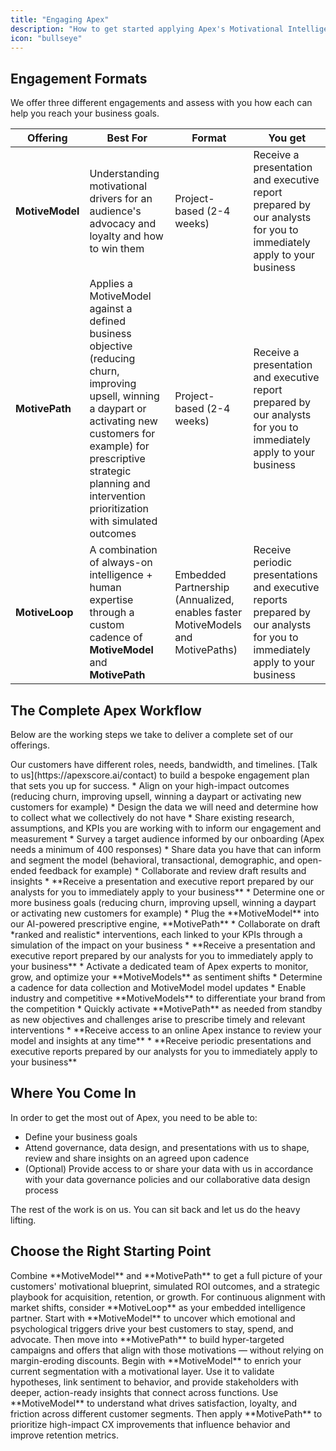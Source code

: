```yaml
---
title: "Engaging Apex"
description: "How to get started applying Apex's Motivational Intelligence"
icon: "bullseye"
---
```



## Engagement Formats
We offer three different engagements and assess with you how each can help you reach your business goals.

| Offering      | Best For                            | Format                       | You get |
|---------------|-------------------------------------|------------------------------|---------|
| **MotiveModel**   | Understanding motivational drivers for an audience's advocacy and loyalty and how to win them | Project-based (2-4 weeks)               | Receive a presentation and executive report prepared by our analysts for you to immediately apply to your business | 
| **MotivePath**    | Applies a MotiveModel against a defined business objective (reducing churn, improving upsell, winning a daypart or activating new customers for example) for prescriptive strategic planning and intervention prioritization with simulated outcomes  | Project-based (2-4 weeks)                | Receive a presentation and executive report prepared by our analysts for you to immediately apply to your business |
| **MotiveLoop**    | A combination of always-on intelligence + human expertise through a custom cadence of **MotiveModel** and **MotivePath**  | Embedded Partnership (Annualized, enables faster MotiveModels and MotivePaths) | Receive periodic presentations and executive reports prepared by our analysts for you to immediately apply to your business |


## The Complete Apex Workflow

Below are the working steps we take to deliver a complete set of our offerings. 

<Note>
Our customers have different roles, needs, bandwidth, and timelines. [Talk to us](https://apexscore.ai/contact) to build a bespoke engagement plan that sets you up for success.
</Note>

<Steps>
  <Step title="Onboarding">
    * Align on your high-impact outcomes (reducing churn, improving upsell, winning a daypart or activating new customers for example)
    * Design the data we will need and determine how to collect what we collectively do not have
    * Share existing research, assumptions, and KPIs you are working with to inform our engagement and measurement
  </Step>
  <Step title="Profile Motivations with MotiveModel">
      * Survey a target audience informed by our onboarding (Apex needs a minimum of 400 responses)
      * Share data you have that can inform and segment the model (behavioral, transactional, demographic, and open-ended feedback for example)
      * Collaborate and review draft results and insights
      <Check>
      * **Receive a presentation and executive report prepared by our analysts for you to immediately apply to your business**
      </Check>
  </Step>
  <Step title="Prescribe Action with MotivePath">
    * Determine one or more business goals (reducing churn, improving upsell, winning a daypart or activating new customers for example)
    * Plug the **MotiveModel** into our AI-powered prescriptive engine, **MotivePath**
    * Collaborate on draft *ranked and realistic* interventions, each linked to your KPIs through a simulation of the impact on your business
    <Check>
    * **Receive a presentation and executive report prepared by our analysts for you to immediately apply to your business**
    </Check>
  </Step>
  <Step title="Measure and Evolve with MotiveLoop">
    * Activate a dedicated team of Apex experts to monitor, grow, and optimize your **MotiveModels** as sentiment shifts
    * Determine a cadence for data collection and MotiveModel model updates
    * Enable industry and competitive **MotiveModels** to differentiate your brand from the competition
    * Quickly activate **MotivePath** as needed from standby as new objectives and challenges arise to prescribe timely and relevant interventions
    <Check>
    * **Receive access to an online Apex instance to review your model and insights at any time**
    * **Receive periodic presentations and executive reports prepared by our analysts for you to immediately apply to your business**
    </Check>
  </Step>
</Steps>

## Where You Come In

In order to get the most out of Apex, you need to be able to:

* Define your business goals
* Attend governance, data design, and presentations with us to shape, review and share insights on an agreed upon cadence
* (Optional) Provide access to or share your data with us in accordance with your data governance policies and our collaborative data design process

The rest of the work is on us. You can sit back and let us do the heavy lifting.



## Choose the Right Starting Point

<Tabs>
  <Tab title="Execs and Strategy Builders">
    Combine **MotiveModel** and **MotivePath** to get a full picture of your customers' motivational blueprint, simulated ROI outcomes, and a strategic playbook for acquisition, retention, or growth. For continuous alignment with market shifts, consider **MotiveLoop** as your embedded intelligence partner.
  </Tab>
  <Tab title="Marketers">
    Start with **MotiveModel** to uncover which emotional and psychological triggers drive your best customers to stay, spend, and advocate. Then move into **MotivePath** to build hyper-targeted campaigns and offers that align with those motivations — without relying on margin-eroding discounts.
  </Tab>
  <Tab title="Research & Insights">
    Begin with **MotiveModel** to enrich your current segmentation with a motivational layer. Use it to validate hypotheses, link sentiment to behavior, and provide stakeholders with deeper, action-ready insights that connect across functions.
  </Tab>
  <Tab title="CX Pros">
    Use **MotiveModel** to understand what drives satisfaction, loyalty, and friction across different customer segments. Then apply **MotivePath** to prioritize high-impact CX improvements that influence behavior and improve retention metrics.
  </Tab>
</Tabs>